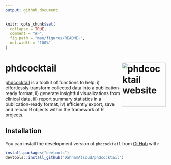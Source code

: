 ```yaml
---
output: github_document
---
```


<!-- README.md is generated from README.Rmd. Please edit that file -->

```r
knitr::opts_chunk$set(
  collapse = TRUE,
  comment = "#>",
  fig.path = "man/figures/README-",
  out.width = "100%"
)
```

# phdcocktail <a href="https://dahhamalsoud.github.io/phdcocktail/"><img src="man/figures/logo.png" alt="phdcocktail website" align="right" height="138"/></a>

<!-- badges: start -->

<!-- badges: end -->

[phdcocktail](https://dahhamalsoud.github.io/phdcocktail) is a toolkit of functions to help: i) effortlessly transform collected data into a publication-ready format, ii) generate insightful visualizations from clinical data, iii) report summary statistics in a publication-ready format, iv) efficiently export, save and reload R objects within the framework of R projects.

## Installation

You can install the development version of `phdcocktail` from [GitHub](https://github.com/) with:

``` r
install.packages("devtools")
devtools::install_github("DahhamAlsoud/phdcocktail")
```
